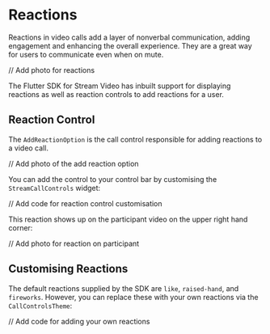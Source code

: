 # Reactions

Reactions in video calls add a layer of nonverbal communication, adding engagement and enhancing
the overall experience. They are a great way for users to communicate even when on mute.

// Add photo for reactions

The Flutter SDK for Stream Video has inbuilt support for displaying reactions as well as reaction
controls to add reactions for a user.

## Reaction Control

The `AddReactionOption` is the call control responsible for adding reactions to a video call.

// Add photo of the add reaction option

You can add the control to your control bar by customising the `StreamCallControls` widget:

// Add code for reaction control customisation

This reaction shows up on the participant video on the upper right hand corner:

// Add photo for reaction on participant

## Customising Reactions

The default reactions supplied by the SDK are `like`, `raised-hand`, and `fireworks`. However, you can
replace these with your own reactions via the `CallControlsTheme`:

// Add code for adding your own reactions
